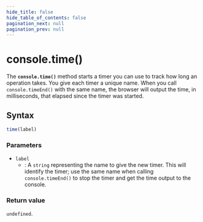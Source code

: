 ```yaml
---
hide_title: false
hide_table_of_contents: false
pagination_next: null
pagination_prev: null
---
```


# console.time()

The **`console.time()`** method starts a timer you can use to track
how long an operation takes. You give each timer a unique name. When you call `console.timeEnd()` with the same name, the
browser will output the time, in milliseconds, that elapsed since the timer was started.

## Syntax

```js
time(label)
```

### Parameters

- `label`
  - : A `string` representing the name to give the new timer. This will identify the timer; use the same name when
    calling `console.timeEnd()` to stop the timer and get the time output to
    the console.

### Return value

`undefined`.
